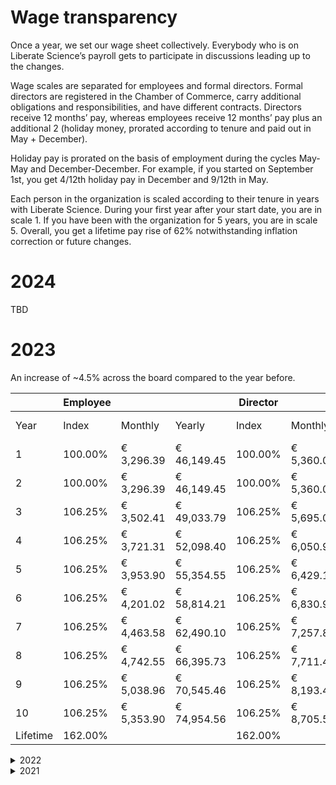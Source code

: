 
# Wage transparency

Once a year, we set our wage sheet collectively. Everybody who is on Liberate Science's payroll gets to participate in discussions leading up to the changes.

Wage scales are separated for employees and formal directors. Formal directors are registered in the Chamber of Commerce, carry additional obligations and responsibilities, and have different contracts. Directors receive 12 months' pay, whereas employees receive 12 months' pay plus an additional 2 (holiday money, prorated according to tenure and paid out in May + December).

<aside>
    Holiday pay is prorated on the basis of employment during the cycles May-May and December-December. For example, if you started on September 1st, you get 4/12th holiday pay in December and 9/12th in May.
</aside>

Each person in the organization is scaled according to their tenure in years with Liberate Science. During your first year after your start date, you are in scale 1. If you have been with the organization for 5 years, you are in scale 5. Overall, you get a lifetime pay rise of 62% notwithstanding inflation correction or future changes.

# 2024

TBD

# 2023

An increase of ~4.5% across the board compared to the year before.

|          | Employee |             |                        | Director |                |                 |           |
| -------- | -------- | ----------- | ---------------------- | -------- | -------------- | --------------- | --------- |
| Year     | Index    | Monthly     | Yearly                 | Index    | Monthly        | Yearly          | Ratio D/E |
| 1        | 100.00%  | €  3,296.39 | €            46,149.45 | 100.00%  | €     5,360.00 | €     64,320.00 | 1.39      |
| 2        | 100.00%  | €  3,296.39 | €            46,149.45 | 100.00%  | €     5,360.00 | €     64,320.00 | 1.39      |
| 3        | 106.25%  | €  3,502.41 | €            49,033.79 | 106.25%  | €     5,695.00 | €     68,340.00 | 1.39      |
| 4        | 106.25%  | €  3,721.31 | €            52,098.40 | 106.25%  | €     6,050.94 | €     72,611.25 | 1.39      |
| 5        | 106.25%  | €  3,953.90 | €            55,354.55 | 106.25%  | €     6,429.12 | €     77,149.45 | 1.39      |
| 6        | 106.25%  | €  4,201.02 | €            58,814.21 | 106.25%  | €     6,830.94 | €     81,971.29 | 1.39      |
| 7        | 106.25%  | €  4,463.58 | €            62,490.10 | 106.25%  | €     7,257.87 | €     87,094.50 | 1.39      |
| 8        | 106.25%  | €  4,742.55 | €            66,395.73 | 106.25%  | €     7,711.49 | €     92,537.91 | 1.39      |
| 9        | 106.25%  | €  5,038.96 | €            70,545.46 | 106.25%  | €     8,193.46 | €     98,321.53 | 1.39      |
| 10       | 106.25%  | €  5,353.90 | €            74,954.56 | 106.25%  | €     8,705.55 | €   104,466.62  | 1.39      |
| Lifetime | 162.00%  |             |                        | 162.00%  |                |                 | 2.26      |


<details>
    <summary>2022</summary>

    An increase of ~2.5% across the board.

|          | Employee |            |             | Director |            |             |           |
| -------- | -------- | ---------- | ----------- | -------- | ---------- | ----------- | --------- |
| Year     | Index    | Monthly    | Yearly      | Index    | Monthly    | Yearly      | Ratio D/E |
| 1        | 100.00%  | € 3,152.21 | € 44,130.89 | 100.00%  | € 5,125.56 | € 61,506.67 | 1.39      |
| 2        | 100.00%  | € 3,152.21 | € 44,130.89 | 100.00%  | € 5,125.56 | € 61,506.67 | 1.39      |
| 3        | 106.25%  | € 3,349.22 | € 46,889.07 | 106.25%  | € 5,445.90 | € 65,350.83 | 1.39      |
| 4        | 106.25%  | € 3,558.55 | € 49,819.64 | 106.25%  | € 5,786.27 | € 69,435.26 | 1.39      |
| 5        | 106.25%  | € 3,780.95 | € 52,933.36 | 106.25%  | € 6,147.91 | € 73,774.96 | 1.39      |
| 6        | 106.25%  | € 4,017.26 | € 56,241.70 | 106.25%  | € 6,532.16 | € 78,385.90 | 1.39      |
| 7        | 106.25%  | € 4,268.34 | € 59,756.81 | 106.25%  | € 6,940.42 | € 83,285.02 | 1.39      |
| 8        | 106.25%  | € 4,535.11 | € 63,491.61 | 106.25%  | € 7,374.19 | € 88,490.33 | 1.39      |
| 9        | 106.25%  | € 4,818.56 | € 67,459.83 | 106.25%  | € 7,835.08 | € 94,020.98 | 1.39      |
| 10       | 106.25%  | € 5,119.72 | € 71,676.07 | 106.25%  | € 8,324.77 | € 99,897.29 | 1.39      |
| Lifetime | 162.00%  |            |             | 162.00%  |            |             | 2.26      |
</details>

<details>
    <summary>2021</summary>

    This was the first documented wage sheet in this style.

|          | Employee |            |             | Director |            |             |           |
| -------- | -------- | ---------- | ----------- | -------- | ---------- | ----------- | --------- |
| Year     | Index    | Monthly    | Yearly      | Index    | Monthly    | Yearly      | Ratio D/E |
| 1        | 100%     | € 3.074,99 | € 43.049,86 | 100%     | € 5.000,00 | € 60.000,00 | 1,39      |
| 2        | 100%     | € 3.074,99 | € 43.049,86 | 100%     | € 5.000,00 | € 60.000,00 | 1,39      |
| 3        | 106%     | € 3.267,18 | € 45.740,48 | 106%     | € 5.312,50 | € 63.750,00 | 1,39      |
| 4        | 106%     | € 3.471,38 | € 48.599,26 | 106%     | € 5.644,53 | € 67.734,38 | 1,39      |
| 5        | 106%     | € 3.688,34 | € 51.636,71 | 106%     | € 5.997,31 | € 71.967,77 | 1,39      |
| 6        | 106%     | € 3.918,86 | € 54.864,00 | 106%     | € 6.372,15 | € 76.465,76 | 1,39      |
| 7        | 106%     | € 4.163,79 | € 58.293,00 | 106%     | € 6.770,41 | € 81.244,87 | 1,39      |
| 8        | 106%     | € 4.424,02 | € 61.936,32 | 106%     | € 7.193,56 | € 86.322,67 | 1,39      |
| 9        | 106%     | € 4.700,52 | € 65.807,34 | 106%     | € 7.643,15 | € 91.717,84 | 1,39      |
| 10       | 106%     | € 4.994,31 | € 69.920,30 | 106%     | € 8.120,85 | € 97.450,21 | 1,39      |
| Lifetime | 162%     |            |             | 162%     |            |             | 2,26      |
</details>